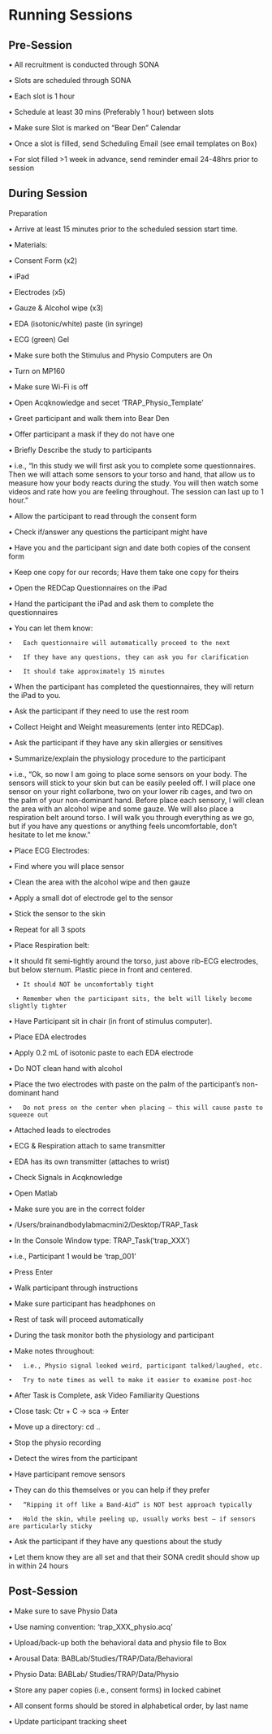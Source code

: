 # Running Sessions

## Pre-Session 
\testbf{Recruitment}

•	All recruitment is conducted through SONA

\testbf{Scheduling}

•	Slots are scheduled through SONA

•	Each slot is 1 hour

•	Schedule at least 30 mins (Preferably 1 hour) between slots

•	Make sure Slot is marked on “Bear Den” Calendar

•	Once a slot is filled, send Scheduling Email (see email templates on Box)

•	For slot filled >1 week in advance, send reminder email 24-48hrs prior to session


## During Session
Preparation

•	Arrive at least 15 minutes prior to the scheduled session start time.

•	Materials:
  
  •	Consent Form (x2)
  
  •	iPad
  
  •	Electrodes (x5)
  
  •	Gauze & Alcohol wipe (x3)
  
  •	EDA (isotonic/white) paste (in syringe)
  
  •	ECG (green) Gel

•	Make sure both the Stimulus and Physio Computers are On

•	Turn on MP160

•	Make sure Wi-Fi is off

•	Open Acqknowledge and secet ‘TRAP_Physio_Template’

\testbf{Consent}

•	Greet participant and walk them into Bear Den

•	Offer participant a mask if they do not have one

•	Briefly Describe the study to participants
  
  •	i.e., “In this study we will first ask you to complete some questionnaires. Then we will         attach some sensors to your torso and hand, that allow us to measure how your body reacts          during the study. You will then watch some videos and rate how you are feeling throughout. The     session can last up to 1 hour.”

•	Allow the participant to read through the consent form

•	Check if/answer any questions the participant might have

•	Have you and the participant sign and date both copies of the consent form

  •	Keep one copy for our records; Have them take one copy for theirs

\testbf{Questionnaires}

•	Open the REDCap Questionnaires on the iPad

•	Hand the participant the iPad and ask them to complete the questionnaires

  •	You can let them know:

    •	Each questionnaire will automatically proceed to the next

    •	If they have any questions, they can ask you for clarification

    •	It should take approximately 15 minutes

•	When the participant has completed the questionnaires, they will return the iPad to you.

\testbf{Physiological Hook-up}

•	Ask the participant if they need to use the rest room

•	Collect Height and Weight measurements (enter into REDCap).

•	Ask the participant if they have any skin allergies or sensitives

•	Summarize/explain the physiology procedure to the participant

  •	i.e., “Ok, so now I am going to place some sensors on your body. The sensors will stick to         your skin but can be easily peeled off. I will place one sensor on your right collarbone, two      on your lower rib cages, and two on the palm of your non-dominant hand. Before place each          sensory, I will clean the area with an alcohol wipe and some gauze. We will also place a           respiration belt around torso. I will walk you through everything as we go, but if you have any     questions or anything feels uncomfortable, don’t hesitate to let me know.”

•	Place ECG Electrodes:

  •	Find where you will place sensor

  •	Clean the area with the alcohol wipe and then gauze

  •	Apply a small dot of electrode gel to the sensor

  •	Stick the sensor to the skin

  •	Repeat for all 3 spots

•	Place Respiration belt:

  •	It should fit semi-tightly around the torso, just above rib-ECG electrodes, but below              sternum. Plastic piece in front and centered. 

      •	It should NOT be uncomfortably tight

      •	Remember when the participant sits, the belt will likely become slightly tighter

•	Have Participant sit in chair (in front of stimulus computer).

•	Place EDA electrodes

  •	Apply 0.2 mL of isotonic paste to each EDA electrode

  •	Do NOT clean hand with alcohol

  •	Place the two electrodes with paste on the palm of the participant’s non-dominant hand

    •	Do not press on the center when placing – this will cause paste to squeeze out

•	Attached leads to electrodes

  •	ECG & Respiration attach to same transmitter

  •	EDA has its own transmitter (attaches to wrist)

•	Check Signals in Acqknowledge

\testbf{TRAP Task}

•	Open Matlab

•	Make sure you are in the correct folder

  •	/Users/brainandbodylabmacmini2/Desktop/TRAP_Task

•	In the Console Window type: TRAP_Task(‘trap_XXX’)

  •	i.e., Participant 1 would be ‘trap_001’

•	Press Enter

•	Walk participant through instructions

•	Make sure participant has headphones on

•	Rest of task will proceed automatically

•	During the task monitor both the physiology and participant

  •	Make notes throughout:

    •	i.e., Physio signal looked weird, participant talked/laughed, etc.

    •	Try to note times as well to make it easier to examine post-hoc

•	After Task is Complete, ask Video Familiarity Questions

\testbf{Matlab Troubleshooting:}

•	Close task: Ctr + C -> sca -> Enter

•	Move up a directory: cd ..

\testbf{Clean-up/Debrief}

•	Stop the physio recording

•	Detect the wires from the participant

•	Have participant remove sensors

  •	They can do this themselves or you can help if they prefer

    •	“Ripping it off like a Band-Aid” is NOT best approach typically

    •	Hold the skin, while peeling up, usually works best – if sensors are particularly sticky

•	Ask the participant if they have any questions about the study

•	Let them know they are all set and that their SONA credit should show up in within 24 hours

## Post-Session

\testbf{Data Back-up}

•	Make sure to save Physio Data

  •	Use naming convention: ‘trap_XXX_physio.acq’

•	Upload/back-up both the behavioral data and physio file to Box

  •	Arousal Data: BABLab/Studies/TRAP/Data/Behavioral

  •	Physio Data: BABLab/ Studies/TRAP/Data/Physio

•	Store any paper copies (i.e., consent forms) in locked cabinet

  •	All consent forms should be stored in alphabetical order, by last name

•	Update participant tracking sheet


